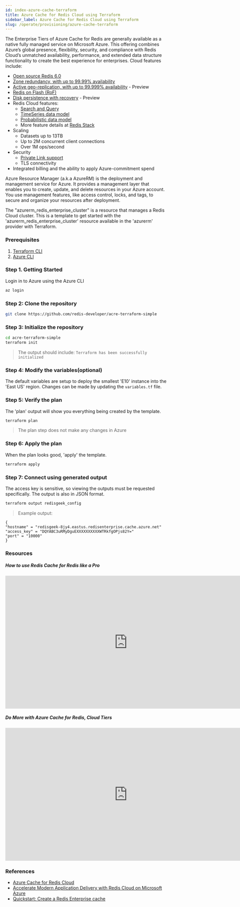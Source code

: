 ```yaml
---
id: index-azure-cache-terraform
title: Azure Cache for Redis Cloud using Terraform
sidebar_label: Azure Cache for Redis Cloud using Terraform
slug: /operate/provisioning/azure-cache-terraform
---
```


The Enterprise Tiers of Azure Cache for Redis are generally available as a native fully managed service on Microsoft Azure. This offering combines Azure’s global presence, flexibility, security, and compliance with Redis Cloud’s unmatched availability, performance, and extended data structure functionality to create the best experience for enterprises. Cloud features include:

- [Open source Redis 6.0](https://redis.com/blog/diving-into-redis-6/)
- [Zone redundancy, with up to 99.99% availability](https://docs.microsoft.com/en-us/azure/azure-cache-for-redis/cache-high-availability#zone-redundancy)
- [Active geo-replication, with up to 99.999% availability](https://redis.com/redis-enterprise/technology/active-active-geo-distribution/) - Preview
- [Redis on Flash (RoF)](https://redis.com/redis-enterprise/technology/redis-on-flash/)
- [Disk persistence with recovery](https://redis.com/redis-enterprise/technology/durable-redis/) - Preview
- Redis Cloud features:
  - [Search and Query](https://redis.com/blog/redisearch-2-build-modern-applications-interactive-search/)
  - [TimeSeries data model](https://redis.com/modules/redis-timeseries/)
  - [Probabilistic data model](https://redis.com/modules/redis-bloom/)
  - More feature details at [Redis Stack](https://redis.io/docs/stack/about/)
- Scaling
  - Datasets up to 13TB
  - Up to 2M concurrent client connections
  - Over 1M ops/second
- Security
  - [Private Link support](https://docs.microsoft.com/en-us/azure/azure-cache-for-redis/cache-private-link)
  - TLS connectivity
- Integrated billing and the ability to apply Azure-commitment spend

Azure Resource Manager (a.k.a AzureRM) is the deployment and management service for Azure. It provides a management layer that enables you to create, update, and delete resources in your Azure account. You use management features, like access control, locks, and tags, to secure and organize your resources after deployment.

The "azurerm_redis_enterprise_cluster" is a resource that manages a Redis Cloud cluster. This is a template to get started with the 'azurerm_redis_enterprise_cluster' resource available in the 'azurerm' provider with Terraform.

### Prerequisites

1.  [Terraform CLI](https://terraform.io)
2.  [Azure CLI](https://docs.microsoft.com/en-us/cli/azure/install-azure-cli)

### Step 1. Getting Started

Login in to Azure using the Azure CLI

```bash
az login
```

### Step 2: Clone the repository

```bash
git clone https://github.com/redis-developer/acre-terraform-simple
```

### Step 3: Initialize the repository

```bash
cd acre-terraform-simple
terraform init
```

> The output should include: `Terraform has been successfully initialized`

### Step 4: Modify the variables(optional)

The default variables are setup to deploy the smallest 'E10' instance into the 'East US' region.
Changes can be made by updating the `variables.tf` file.

### Step 5: Verify the plan

The 'plan' output will show you everything being created by the template.

```bash
terraform plan
```

> The plan step does not make any changes in Azure

### Step 6: Apply the plan

When the plan looks good, 'apply' the template.

```bash
terraform apply
```

### Step 7: Connect using generated output

The access key is sensitive, so viewing the outputs must be requested specifically.
The output is also in JSON format.

```bash
terraform output redisgeek_config
```

> Example output:

```
{
"hostname" = "redisgeek-8jy4.eastus.redisenterprise.cache.azure.net"
"access_key" = "DQYABC3uRMyDguEXXXXXXXXXXWTRkfgOPjs82Y="
"port" = "10000"
}
```

### Resources

##### How to use Redis Cache for Redis like a Pro

<div class="text--center">
  <iframe
    width="760"
    height="415"
    src="https://www.youtube.com/embed/eThj-jwViZw"
    title="YouTube video player"
    frameborder="0"
    allow="accelerometer; autoplay; clipboard-write; encrypted-media; gyroscope; picture-in-picture"
    allowfullscreen></iframe>
</div>

##### Do More with Azure Cache for Redis, Cloud Tiers

<div class="text--center">
  <iframe
    width="760"
    height="415"
    src="https://www.youtube.com/embed/t6XQHsKFMKQ"
    title="YouTube video player"
    frameborder="0"
    allow="accelerometer; autoplay; clipboard-write; encrypted-media; gyroscope; picture-in-picture"
    allowfullscreen></iframe>
</div>

### References

- [Azure Cache for Redis Cloud](https://azuremarketplace.microsoft.com/en-us/marketplace/apps/garantiadata.redis_enterprise_1sp_public_preview?ocid=redisga_redislabs_cloudpartner_cta1)
- [Accelerate Modern Application Delivery with Redis Cloud on Microsoft Azure](https://query.prod.cms.rt.microsoft.com/cms/api/am/binary/RWGGx3)
- [Quickstart: Create a Redis Enterprise cache](https://docs.microsoft.com/en-us/azure/azure-cache-for-redis/quickstart-create-redis-enterprise)
